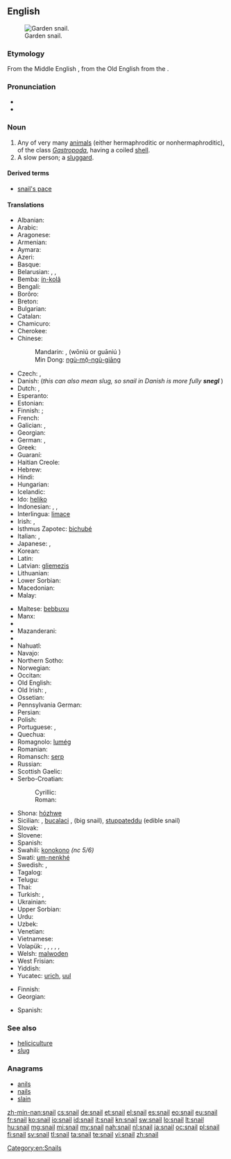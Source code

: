 ==English==
{{wikipedia}}
{{commons|Helicidae}}
[[Image:Snail2.JPG|thumb|Garden snail.]]

===Etymology===
From the Middle English {{term|snegge|lang=enm}}, from the Old English {{term|snägel|lang=ang}} from the {{proto|Germanic|snigla-z}}.

===Pronunciation===
* {{audio|en-us-snail.ogg|Audio (US)}}
* {{rhymes|eɪl}}

===Noun===
{{en-noun}}

# Any of very many [[animal]]s (either hermaphroditic or nonhermaphroditic), of the class ''[[Gastropoda]]'', having a coiled [[shell]].
# A slow person; a [[sluggard]].

====Derived terms====
* [[snail's pace]]

{{flowbreak}}

====Translations====
{{trans-top|any animal of the class ''Gastropoda'' having a shell}}
* Albanian: {{t|sq|kërmill}}
* Arabic: {{t|ar|حلزونة|f|tr=ḥalazūna}}
* Aragonese: {{t-|an|caragol|m|xs=Aragonese}}
* Armenian: {{t-|hy|խխունջ|tr=xxunǰ}}
* Aymara: {{t-|ay|ch'uru|xs=Aymara}}
* Azeri: {{t|az|ilbiz|xs=Azeri}}
* Basque: {{t|eu|barraskilo|xs=Basque}}
* Belarusian: {{t+|be|смоўж|m|xs=Belarusian}}, {{t|be|смоўж|m|tr=smoŭž|sc=Cyrl}}, {{t|be|слімак|m|tr=slimák|sc=Cyrl}}
* Bemba: [[ín-kolâ]]
* Bengali: {{t-|bn|শামুক|tr=shamuk|sc=Beng|xs=Bengali}}
* Borôro: {{tø|bor|uruwo}}
* Breton: {{t-|br|melc'houed|xs=Breton}}
* Bulgarian: {{t+|bg|охлюв|m|tr=oxljuv}}
* Catalan: {{t|ca|caragol|m}}
* Chamicuro: {{tø|ccc|shyamo}}
* Cherokee: {{t|chr|ᎡᎳᏆ|tr=elaqua|sc=Cher|xs=Cherokee}}
* Chinese:
*: Mandarin: {{t-|cmn|蝸牛|sc=Hani}}, {{t-|cmn|蜗牛}} (wōniú {{qualifier|PRC}} or guāniú {{qualifier|Taiwan}})
*: Min Dong: [[ngù-mō̤-ngù-giāng]]
* Czech: {{t+|cs|hlemýžď|m}}, {{t+|cs|šnek|m}}
* Danish: {{t-|da|snegl|c}} (''this can also mean slug, so snail in Danish is more fully '''snegl {{t|da|med}} {{t|da|skal}}''''')
* Dutch: {{t+|nl|slak|f}}, {{t|nl|huisjesslak|f}}
* Esperanto: {{t-|eo|heliko|xs=Esperanto}}
* Estonian: {{t-|et|tigu}}
* Finnish: {{t-|fi|kotilo}}; {{t+|fi|etana}}
* French: {{t+|fr|escargot|m}}
* Galician: {{t-|gl|caracol|m|xs=Galician}}, {{t-|gl|cosco|m|xs=Galician}}
* Georgian: {{t-|ka|ლოკოკინა|tr=lokokina|sc=Geor|xs=Georgian}}
* German: {{t+|de|Schnecke|f}} {{gloss|any animal of the class Gastropoda, also without shell}}, {{t|de|Gehäuseschnecke|f}}
* Greek: {{t+|el|σαλιγκάρι|n|tr=saligkári}}
* Guaraní: {{t|gn|jatyta|xs=Guaraní}}
* Haitian Creole: {{tø|ht|kalmason}}
* Hebrew: {{t+|he|שבלול|tr=shablul|m}}
* Hindi: {{t|hi|घोंगा|tr=ghõṅgā|sc=Deva|xs=Hindi}}
* Hungarian: {{t+|hu|csiga}}
* Icelandic: {{t+|is|snigill|m}}
* Ido: [[heliko]]
* Indonesian: {{t+|id|bekicot|xs=Indonesian}}, {{t|id|keong|xs=Indonesian}}, {{t+|id|siput|xs=Indonesian}}
* Interlingua: [[limace]]
* Irish: {{t+|ga|seilide|m|xs=Irish}}, {{t|ga|seilmide|m|xs=Irish}}
* Isthmus Zapotec: [[bichubé]]
* Italian: {{t+|it|chiocciola|f}}, {{t+|it|lumaca|f}}
* Japanese: {{t|ja|蝸牛|tr=かたつむり, katatsumuri|sc=Jpan}}, {{t|ja|カタツムリ|tr=katatsumuri|sc=Jpan}}
* Korean: {{t|ko|달팽이|tr=dalpaeng'i|sc=Kore}}
* Latin: {{t+|la|cochlea|f}}
* Latvian: [[gliemezis]] {{m}}
* Lithuanian: {{t+|lt|sraigė|f|xs=Lithuanian}}
* Lower Sorbian: {{tø|dsb|slinik|m|xs=Lower Sorbian}}
* Macedonian: {{t|mk|полжав|m|tr=pólžav}}
* Malay: {{t-|ms|siput|xs=Malay}}
{{trans-mid}}
* Maltese: [[bebbuxu]] {{m}}
* Manx: {{t-|gv|crammag|xs=Manx}}
* {{trreq|mi}}
* Mazanderani: {{tø|mzn|لیسک|sc=fa-Arab}}
* {{trreq|mn}}
* Nahuatl: {{t-|nah|tecciztli|xs=Nahuatl}}
* Navajo: {{tø|nv|chʼosh chʼééh digháhii}}
* Northern Sotho: {{tø|nso|kgohu}}
* Norwegian: {{t|no|snegle|f|m}}
* Occitan: {{t+|oc|cagaraula|f|xs=Occitan}}
* Old English: {{t|ang|snægl|m|xs=Old English}}
* Old Irish: {{tø|sga|seilche|m|xs=Old Irish}}, {{tø|sga|seilide|m|xs=Old Irish}}
* Ossetian: {{tø|os|сæтæлæг|tr=sætælæg|sc=Cyrl|xs=Ossetian}}
* Pennsylvania German: {{tø|pdc|Schneck|m}}
* Persian: {{t|fa|حلزون|tr=halazun|sc=fa-Arab|xs=Persian}}
* Polish: {{t+|pl|ślimak|m}}
* Portuguese: {{t|pt|caramujo|m}}, {{t+|pt|caracol|m}}
* Quechua: {{t|qu|ch'uru|xs=Quechua}}
* Romagnolo: [[lumég]] {{f}}
* Romanian: {{t+|ro|melc|m}}
* Romansch: [[serp#Romansh|serp]]
* Russian: {{t+|ru|улитка|f|tr=ulítka}}
* Scottish Gaelic: {{t-|gd|seilcheag|f|xs=Scottish Gaelic}}
* Serbo-Croatian:
*: Cyrillic: {{t|sh|пуж|alt=пу̑ж|m|sc=Cyrl}}
*: Roman: {{t|sh|puž|alt=pȗž|m}}
* Shona: [[hózhwe]]
* Sicilian: {{tø|scn|babbaluciu|m}}, [[bucalaci]] {{m}} , {{tø|scn|crastuni|m}} (big snail), [[stuppateddu]] {{m}} (edible snail)
* Slovak: {{t-|sk|slimák|m}}
* Slovene: {{t+|sl|polž|m}}
* Spanish: {{t+|es|caracol|m}}
* Swahili: [[konokono]] ''(nc 5/6)''
* Swati: [[um-nenkhé]]
* Swedish: {{t-|sv|snäcka|c}}, {{t|sv|snigel|c}}
* Tagalog: {{t|tl|kuhol|xs=Tagalog}}
* Telugu: {{t|te|నత్త|tr=natta}}
* Thai: {{t|th|หอยทาก|tr=hŏi tâak|sc=Thai}}
* Turkish: {{t+|tr|salyangoz}}, {{t|tr|sümüklüböcek}}
* Ukrainian: {{t|uk|равлик|m|tr=rávlyk|sc=Cyrl}}
* Upper Sorbian: {{tø|hsb|šlink|m|xs=Upper Sorbian}}
* Urdu: {{t|ur|گھونگا|tr=ghõṅgā|sc=ur-Arab|xs=Urdu}}
* Uzbek: {{t|uz|chayon}}
* Venetian: {{tø|vec|sciùs}}
* Vietnamese: {{t+|vi|ốc|xs=Vietnamese}}
* Volapük: {{qualifier|male and/or female, hermaphroditic/nonhermaphroditic}} {{t|vo|snel}}, {{qualifier|male, nonhermaphroditic}} {{t|vo|hisnel}}, {{qualifier|female, nonhermaphroditic}} {{t|vo|jisnel}}, {{qualifier|male and/or female offspring, hermaphroditic/nonhermaphroditic}} {{t|vo|snelül}}, {{qualifier|male offspring, nonhermaphroditic}} {{t|vo|hisnelül}}, {{qualifier|female offspring, nonhermaphroditic}} {{t|vo|jisnelül}}
* Welsh: [[malwoden]]
* West Frisian: {{t-|fy|slak|xs=West Frisian}}
* Yiddish: {{t-|yi|שׁנעק|m|tr=shnek|xs=Yiddish}}
* Yucatec: [[urich#Yucatec|urich]], [[uul#Yucatec|uul]]
{{trans-bottom}}

{{trans-top|sluggard}}
* Finnish: {{t+|fi|etana}}
* Georgian: {{t|ka|ლოკოკინა|tr=lokokina|sc=Geor}}
{{trans-mid}}
* Spanish: {{t|es|tortuga|f}}
{{trans-bottom}}

===See also===
* [[heliciculture]]
* [[slug]]

===Anagrams===
* [[anils#English|anils]]
* [[nails#English|nails]]
* [[slain#English|slain]]

[[Category:en:Snails]]

[[zh-min-nan:snail]]
[[cs:snail]]
[[de:snail]]
[[et:snail]]
[[el:snail]]
[[es:snail]]
[[eo:snail]]
[[eu:snail]]
[[fr:snail]]
[[ko:snail]]
[[io:snail]]
[[id:snail]]
[[it:snail]]
[[kn:snail]]
[[sw:snail]]
[[lo:snail]]
[[lt:snail]]
[[hu:snail]]
[[mg:snail]]
[[mi:snail]]
[[my:snail]]
[[nah:snail]]
[[nl:snail]]
[[ja:snail]]
[[oc:snail]]
[[pl:snail]]
[[fi:snail]]
[[sv:snail]]
[[tl:snail]]
[[ta:snail]]
[[te:snail]]
[[vi:snail]]
[[zh:snail]]
